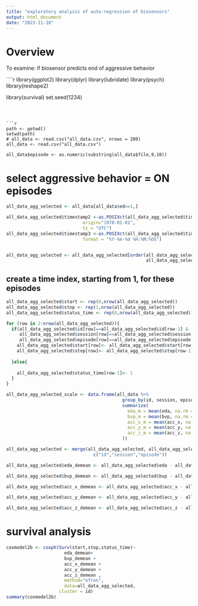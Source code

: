 ```yaml
---
title: "exploratory analysis of auto-regression of biosensors"
output: html_document
date: "2023-11-10"
---
```



# Overview
To examine: if biosensor predicts end of aggressive behavior


````r

library(ggplot2)
library(dplyr)
library(lubridate)
library(psych)
library(reshape2)

library(survival)
set.seed(1234)
```
 


```r
path <- getwd()
setwd(path)
# all_data <- read.csv("all_data.csv", nrows = 200)
all_data <- read.csv("all_data.csv")

all_data$episode <- as.numeric(substring(all_data$file,9,10))

```


# select aggressive behavior = ON episodes



```r
all_data_agg_selected <- all_data[all_data$ed==1,]

```

```r

all_data_agg_selected$timestamp2 <-as.POSIXct(all_data_agg_selected$timestamp/1000, 
                             origin="1970-01-01",
                             tz = "UTC")
all_data_agg_selected$timestamp3 <-as.POSIXct(all_data_agg_selected$timestamp2,
                             format = "%Y-%m-%d %H:%M:%OS")


all_data_agg_selected <- all_data_agg_selected[order(all_data_agg_selected$id,
                                                     all_data_agg_selected$timestamp2),]
```

## create a time index, starting from 1, for these episodes
```r
all_data_agg_selected$start <- rep(0,nrow(all_data_agg_selected))
all_data_agg_selected$stop <- rep(1,nrow(all_data_agg_selected))
all_data_agg_selected$status_time <- rep(0,nrow(all_data_agg_selected))

for (row in 2:nrow(all_data_agg_selected)){
  if(all_data_agg_selected$id[row]==all_data_agg_selected$id[row-1] &
     all_data_agg_selected$session[row]==all_data_agg_selected$session[row-1] &
     all_data_agg_selected$episode[row]==all_data_agg_selected$episode[row-1]){
    all_data_agg_selected$start[row]<- all_data_agg_selected$start[row-1]+1
    all_data_agg_selected$stop[row]<- all_data_agg_selected$stop[row-1]+1
    
  }else{
    
    all_data_agg_selected$status_time[row-1]<- 1
  }
}


```


```r
all_data_agg_selected_scale <- data.frame(all_data %>%
                                            group_by(id, session, episode) %>%
                                            summarize(
                                              eda_m = mean(eda, na.rm = T),
                                              bvp_m = mean(bvp, na.rm = T),
                                              acc_x_m = mean(acc_x, na.rm = T),
                                              acc_y_m = mean(acc_y, na.rm = T),
                                              acc_z_m = mean(acc_z, na.rm = T)
                                            ))

all_data_agg_selected <- merge(all_data_agg_selected, all_data_agg_selected_scale, by = 
                                 c("id","session","episode"))

all_data_agg_selected$eda_demean <- all_data_agg_selected$eda - all_data_agg_selected$eda_m

all_data_agg_selected$bvp_demean <- all_data_agg_selected$bvp - all_data_agg_selected$bvp_m

all_data_agg_selected$acc_x_demean <- all_data_agg_selected$acc_x - all_data_agg_selected$eda_m

all_data_agg_selected$acc_y_demean <- all_data_agg_selected$acc_y - all_data_agg_selected$acc_y_m

all_data_agg_selected$acc_z_demean <- all_data_agg_selected$acc_z - all_data_agg_selected$acc_z_m

```

# survival analysis

```r


coxmodel2b <- coxph(Surv(start,stop,status_time)~
                      eda_demean+
                      bvp_demean + 
                      acc_x_demean + 
                      acc_y_demean +
                      acc_z_demean ,
                      method="efron",
                      data=all_data_agg_selected,
                    cluster = id)
summary(coxmodel2b)

```









